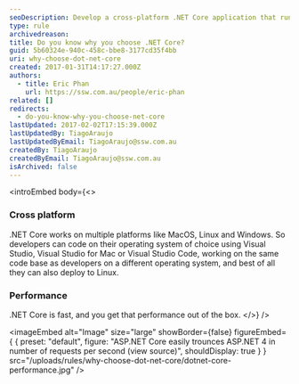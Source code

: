 ```yaml
---
seoDescription: Develop a cross-platform .NET Core application that runs on macOS, Linux, and Windows.
type: rule
archivedreason:
title: Do you know why you choose .NET Core?
guid: 5b60324e-940c-458c-bbe8-3177cd35f4bb
uri: why-choose-dot-net-core
created: 2017-01-31T14:17:27.000Z
authors:
  - title: Eric Phan
    url: https://ssw.com.au/people/eric-phan
related: []
redirects:
  - do-you-know-why-you-choose-net-core
lastUpdated: 2017-02-02T17:15:39.000Z
lastUpdatedBy: TiagoAraujo
lastUpdatedByEmail: TiagoAraujo@ssw.com.au
createdBy: TiagoAraujo
createdByEmail: TiagoAraujo@ssw.com.au
isArchived: false
---
```


<introEmbed
  body={<>
### Cross platform

.NET Core works on multiple platforms like MacOS, Linux and Windows. So developers can code on their operating system of choice using Visual Studio, Visual Studio for Mac or Visual Studio Code, working on the same code base as developers on a different operating system, and best of all they can also deploy to Linux.

### Performance

.NET Core is fast, and you get that performance out of the box.
  </>}
/>

<imageEmbed
  alt="Image"
  size="large"
  showBorder={false}
  figureEmbed={ {
    preset: "default",
    figure: "ASP.NET Core easily trounces ASP.NET 4 in number of requests per second (view source)",
    shouldDisplay: true
  } }
  src="/uploads/rules/why-choose-dot-net-core/dotnet-core-performance.jpg"
/>
